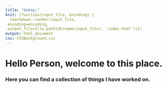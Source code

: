 ```yaml
---
title: "&nbsp;"
knit: (function(input_file, encoding) {
  rmarkdown::render(input_file,
 encoding=encoding,
 output_file=file.path(dirname(input_file), 'index.html'))})
output: html_document
css: CSSBackground.css
---
```



<div class="child">
# Hello Person, welcome to this place.
### Here you can find a collection of things I have worked on.